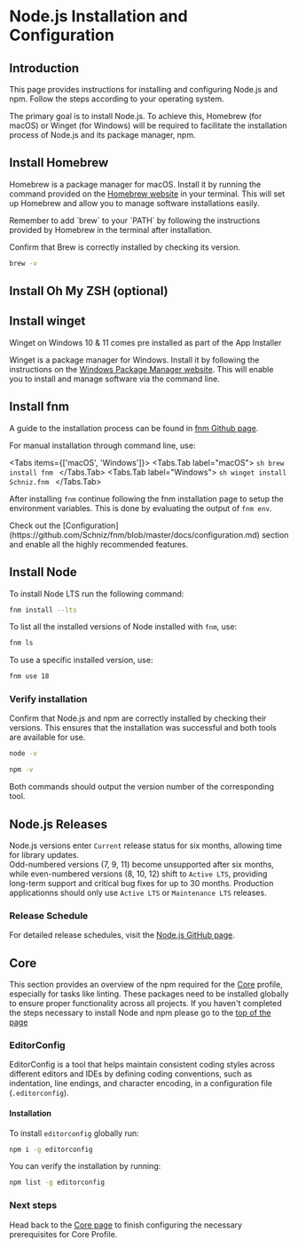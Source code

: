 
# Node.js Installation and Configuration

## Introduction

This page provides instructions for installing and configuring Node.js and npm. Follow the steps according to your operating system.

The primary goal is to install Node.js. To achieve this, Homebrew (for macOS) or Winget (for Windows) will be required to facilitate the installation process of Node.js and its package manager, npm.

## Install Homebrew

Homebrew is a package manager for macOS. Install it by running the command provided on the [Homebrew website](https://brew.sh) in your terminal. This will set up Homebrew and allow you to manage software installations easily.

<Callout type="info">
Remember to add `brew` to your `PATH` by following the instructions provided by Homebrew in the terminal after installation.
</Callout>

Confirm that Brew is correctly installed by checking its version.

```sh
brew -v
```

## Install Oh My ZSH (optional)


## Install winget

<Callout>
Winget on Windows 10 & 11 comes pre installed as part of the App Installer
</Callout>

Winget is a package manager for Windows. Install it by following the instructions on the [Windows Package Manager website](https://docs.microsoft.com/en-us/windows/package-manager/). This will enable you to install and manage software via the command line.

## Install fnm

A guide to the installation process can be found in [fnm Github page](https://github.com/Schniz/fnm?tab=readme-ov-file#installation).

For manual installation through command line, use:

<Tabs items={['macOS', 'Windows']}>
    <Tabs.Tab label="macOS">
        ```sh
        brew install fnm
        ```
    </Tabs.Tab>
    <Tabs.Tab label="Windows">
        ```sh
        winget install Schniz.fnm
        ```
    </Tabs.Tab>
</Tabs>

After installing `fnm` continue following the fnm installation page to setup the environment variables.
This is done by evaluating the output of `fnm env`.

<Callout type="info">
Check out the [Configuration](https://github.com/Schniz/fnm/blob/master/docs/configuration.md) section and enable all the highly recommended features.
</Callout>

## Install Node

To install Node LTS run the following command:

```sh
fnm install --lts
```

To list all the installed versions of Node installed with `fnm`, use:

```sh
fnm ls
```

To use a specific installed version, use:

```sh
fnm use 18
```

### Verify installation

Confirm that Node.js and npm are correctly installed by checking their versions. This ensures that the installation was successful and both tools are available for use.

```sh
node -v
```

```sh
npm -v
```

Both commands should output the version number of the corresponding tool.

## Node.js Releases

Node.js versions enter `Current` release status for six months, allowing time for library updates.\
Odd-numbered versions (7, 9, 11) become unsupported after six months, while even-numbered versions (8, 10, 12) shift to `Active LTS`, providing long-term support and critical bug fixes for up to 30 months.
Production applicationns should only use `Active LTS` or `Maintenance LTS` releases.

### Release Schedule

For detailed release schedules, visit the [Node.js GitHub page](https://github.com/nodejs/Release).


## Core

This section provides an overview of the npm required for the [Core](/setup/core-profile) profile, especially for tasks like linting. These packages need to be installed globally to ensure proper functionality across all projects. If you haven't completed the steps necessary to install Node and npm please go to the [top of the page](#introduction)

### EditorConfig

EditorConfig is a tool that helps maintain consistent coding styles across different editors and IDEs by defining coding conventions, such as indentation, line endings, and character encoding, in a configuration file (`.editorconfig`).

#### Installation

To install `editorconfig` globally run:

```sh
npm i -g editorconfig
```

You can verify the installation by running:

```sh
npm list -g editorconfig
```

### Next steps

Head back to the [Core page](/setup/core-profile/#prerequisites) to finish configuring the necessary prerequisites for Core Profile.

